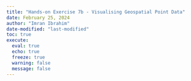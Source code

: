 ```yaml
---
title: "Hands-on Exercise 7b - Visualising Geospatial Point Data"
date: February 25, 2024
author: "Imran Ibrahim"
date-modified: "last-modified"
toc: true
execute: 
  eval: true
  echo: true
  freeze: true
  warning: false
  message: false
---
```

